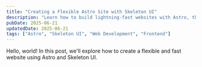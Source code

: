 ```yaml
---
title: "Creating a Flexible Astro Site with Skeleton UI"
description: "Learn how to build lightning-fast websites with Astro, the modern static site generator that ships zero JavaScript by default."
pubDate: 2025-06-21
updatedDate: 2025-06-21
tags: ["Astro", "Skeleton UI", "Web Development", "Frontend"]
---
```



Hello, world! In this post, we'll explore how to create a flexible and fast website using Astro and Skeleton UI.